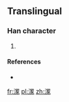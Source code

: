 ==Translingual==

===Han character===
{{Han char|rn=85|rad=水|as=11|sn=14|four=|canj=水竹廿人 (EHTO), 水田中人 (EWLO), X水田中人 (XEWLO)}}

# {{defn|Han|sort=水11}}

====References====
* {{Han ref|kx=0648.281|hdz=31724.011|uh=6F48|ud=28488}}

[[fr:潈]]
[[pl:潈]]
[[zh:潈]]
